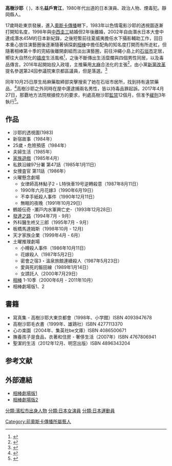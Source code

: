 {{藝人
| 姓名 = 高樹沙耶
| 類型 = 女演員
| 圖片 = Takagisaya-shimbashi-july7-2016.jpg
| 圖片尺寸 = 200px
| 圖片簡介 = 2016年高樹沙耶於選舉活動中
| 本名 = 益戸育江
| 外文名 =
| 外文 = 
| 羅馬拼音 = Saya Takagi
| 英文名 = 
| 綽號 = 
| 其他藝名 = 
| 國籍 = {{JAP}}
| 民族 = 大和
| 籍貫 = 
| 出生日期 ={{birth date and age|1963|8|21}}
| 出生地點 = {{JAP}}静岡縣[[濱松市|濱松市]]
| 逝世日期 =  
| 逝世地點 = 
| 職業 = [[演員|演員]]
| 語言 = [[日語|日語]]
| 教育程度 = 東京都立青山高中
| 宗教信仰 = [[神道教|神道教]]
| 配偶 = 
| 音樂類型 = 
| 演奏樂器 = 
| 出身地 = 
| 出道作 = 寫真 - 沙耶的透視圖(1983)
| 出道日期 = 
| 代表作 = [[相棒|相棒]]
| 活躍年代 = 1980年至今
| 唱片公司 = 
| 經紀公司 = 
| 網站 = [https://twitter.com/ikuemiroku twitter/ikuemiroku]
| 相關團體 = 
| 獎項 = [[第2回日劇學院賞|第2回日劇學院賞]]-女配角獎
| IMDb = 
| 現任成員 = 
| 過往成員 = 
}}
'''高樹沙耶'''（{{lang|ja|たかぎ さや}} {{bd|1963年|8月21日|||Takagi Saya}})，本名'''益戶育江'''，1980年代出道的日本演員、政治人物、煙毒犯。靜岡縣人。

17歲時赴東京發展，進入[[奧斯卡傳播|奧斯卡傳播]]轄下，1983年以色情電影沙耶的透視圖逐漸打開知名度，1998年與[[中西圭三|中西圭三]]結婚但2年後離婚，2002年自由潛水日本大會中達成潛水45M的日本新紀錄，之後短暫前往夏威夷擔任水下攝影輔助工作，回日本重心放往演藝圈後逐漸隨著偵探劇[[相棒|相棒]]中擔任配角的知名度打開而有所走紅，但隨著相棒第十季的完結後離開劇組而淡出演藝圈，前往沖繩小島上的[[石垣市|石垣市]]定居，嚮往大自然化的[[嬉皮|嬉皮]]生活風格<ref>{{Cite web |url=http://amanakuni.net/Namaenonai-shinbun/Namae131-saya.html |title=幸せって、毎日を普通に生きること |accessdate=2017-02-06 |archive-date=2016-10-31 |archive-url=https://web.archive.org/web/20161031010953/http://amanakuni.net/Namaenonai-shinbun/Namae131-saya.html |dead-url=no }}</ref>，之後不斷傳出生活糜爛與四個男性同居，以及毒品傳言。2016年起開始投入政壇，主推藥用[[大麻|大麻]]合法化的主張<ref>{{Cite web |url=http://www.asahi.com/senkyo/senkyo2016/asahitodai/koho.html?k=B000021V8 |title=東京大学谷口研究室の共同調査では |accessdate=2017-02-06 |archive-date=2016-09-26 |archive-url=https://web.archive.org/web/20160926201430/http://www.asahi.com/senkyo/senkyo2016/asahitodai/koho.html?k=B000021V8 |dead-url=no }}</ref>，由小黨[[新黨改革|新黨改革]]提名參選第24回参議院東京都區議員，但是落選。<ref>{{Cite web |url=http://www.sanspo.com/geino/news/20160711/pol16071105030013-n1.html |title=高樹沙耶氏、３０分で敗北会見 |accessdate=2017-02-06 |archive-date=2016-11-04 |archive-url=https://web.archive.org/web/20161104062640/http://www.sanspo.com/geino/news/20160711/pol16071105030013-n1.html |dead-url=no }}</ref>

同年10月25日厚生局麻藥取締部突擊搜索了她在石垣市居所，找到持有違禁藥品，<ref>{{Cite web |url=http://www.asahi.com/articles/ASJBT3VP3JBTUTIL00Q.html |title=朝日-元俳優の高樹沙耶容疑者、大麻所持 |accessdate=2017-02-06 |archive-date=2016-12-20 |archive-url=https://web.archive.org/web/20161220125047/http://www.asahi.com/articles/ASJBT3VP3JBTUTIL00Q.html |dead-url=no }}</ref>高樹沙耶之外同時在屋中還逮捕兩名男性，皆以持毒品罪起訴。2017年4月27日，那覇地方法院根據控方的要求，判處高樹沙耶[[監禁|監禁]]12個月，但准予[[緩刑|緩刑]]3年執行<ref>{{Cite news|url=http://news.tv-asahi.co.jp/news_society/articles/000099532.html|title=高樹沙耶被告に懲役1年執行猶予3年の有罪判決|newspaper=[[朝日電視台|朝日電視台]]|date=2017-04-27|accessdate=2017-04-27|archiveurl=https://archive.is/20170427062103/http://news.tv-asahi.co.jp/news_society/articles/000099532.html|archivedate=2017-04-27|language=ja|deadurl=yes}}</ref>。

==作品==
*沙耶的透視圖(1983)
*新宿故事（1984年）
*25歲・危險預感（1984年）
*夫婦生活（1985年）
*[[家族遊戲|家族遊戲]]（1985年4月）
*私鉄沿線97分署 第47話（1985年1月11日）
*女捜査官 第11話（1986年）
*火曜懸念劇場
**女律師高林鮎子2・L特快車19号逆轉殺意（1987年8月11日）
**1990年六月花嫁3（1990年6月19日）
**不幸手紙殺人事件（1990年12月11日）
**無眠的夜晚（1991年10月29日）
*鶴姫伝奇 -瀬戸内水軍興亡史-（1993年12月28日）
*[[發達之路|發達之路]]（1994年7月 - 9月）
*外科醫生柊又三郎（1995年7月 - 9月）
*板橋馬達姆斯（1998年10月 - 12月)
*天才家族企業（1999年4月 - 6月）
*土曜推理劇場
**小樽殺人事件（1986年10月11日）
**花嫁殺人（1987年5月2日）
**密會之宿3・溫泉旅館連續殺人（1987年5月23日）
**愛與死的飯田線（1989年1月14日）
**女請託人（2000年7月29日） 
*[[相棒|相棒]] 1-10季（2000年6月 - 2011年10月）
*相棒劇場版1、2

==書籍==
*寫真集 - 高樹沙耶大東京都會（1998年、小学館）ISBN 4093947678
*高樹沙耶毛衣書（1999年、雄鶏社）ISBN 4277113370
*心の楽園（2004年、集英社be文庫）ISBN 4086500671　
*撫養孩子是食品，衣著和住房 - 奢侈生活（2007年）ISBN 4767806941
*聖潔的生活（2012年12月、明窓出版）ISBN 4896343204
==参考文献==
{{reflist}}

==外部連結==
*[https://web.archive.org/web/20140713192822/http://www.aibou-movie.jp/2008/ 相棒劇場版1]
*[https://web.archive.org/web/20140113122846/http://www.aibou-movie.jp/2010/ 相棒劇場版2]

{{DEFAULTSORT:Takagi Saya}}
[[分類:濱松市出身人物|分類:濱松市出身人物]]
[[分類:日本女演員|分類:日本女演員]]
[[分類:日本運動員|分類:日本運動員]]
[[Category:前奧斯卡傳播所屬藝人|Category:前奧斯卡傳播所屬藝人]]